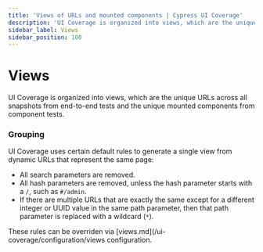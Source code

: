 ```yaml
---
title: 'Views of URLs and mounted components | Cypress UI Coverage'
description: 'UI Coverage is organized into views, which are the unique URLs across all snapshots from end-to-end tests and the unique mounted components from component tests.'
sidebar_label: Views
sidebar_position: 100
---
```


# Views

<UICovAddon />

UI Coverage is organized into views, which are the unique URLs across all snapshots from end-to-end tests and the unique mounted components from component tests.

### Grouping

UI Coverage uses certain default rules to generate a single view from dynamic URLs that represent the same page:

- All search parameters are removed.
- All hash parameters are removed, unless the hash parameter starts with a `/`, such as `#/admin`.
- If there are multiple URLs that are exactly the same except for a different integer or UUID value in the same path parameter, then that path parameter is replaced with a wildcard (`*`).

These rules can be overriden via [views.md](/ui-coverage/configuration/views configuration.
